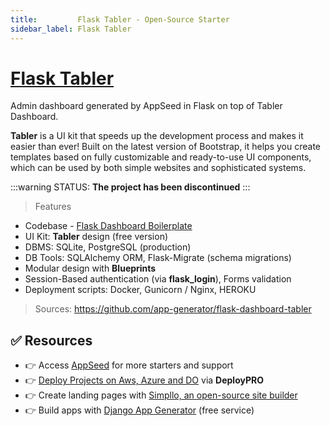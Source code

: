 ```yaml
---
title:         Flask Tabler - Open-Source Starter
sidebar_label: Flask Tabler
---
```


# [Flask Tabler](https://appseed.us/product/tabler/flask/)

<SubHeading>Admin dashboard generated by AppSeed in Flask on top of Tabler Dashboard.</SubHeading>

**Tabler** is a UI kit that speeds up the development process and makes it easier than ever! 
Built on the latest version of Bootstrap, it helps you create templates based on fully customizable and ready-to-use UI components, which can be used by both simple websites and sophisticated systems.

:::warning STATUS: **The project has been discontinued**
:::

> Features

- Codebase - [Flask Dashboard Boilerplate](../../boilerplate-code/starters/flask-dashboard.mdx)
- UI Kit: **Tabler** design (free version)
- DBMS: SQLite, PostgreSQL (production)
- DB Tools: SQLAlchemy ORM, Flask-Migrate (schema migrations)
- Modular design with **Blueprints**
- Session-Based authentication (via **flask_login**), Forms validation
- Deployment scripts: Docker, Gunicorn / Nginx, HEROKU

> Sources: https://github.com/app-generator/flask-dashboard-tabler

## ✅ Resources

- 👉 Access [AppSeed](https://appseed.us/) for more starters and support 
- 👉 [Deploy Projects on Aws, Azure and DO](https://www.docs.deploypro.dev/) via **DeployPRO**
- 👉 Create landing pages with [Simpllo, an open-source site builder](https://www.simpllo.com/)
- 👉 Build apps with [Django App Generator](https://app-generator.dev/django/) (free service)

